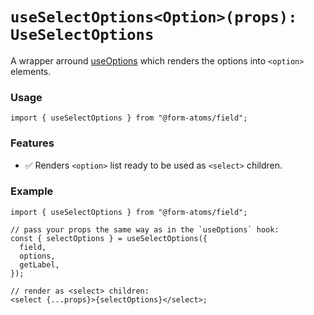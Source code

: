 
<Meta title="hooks/useSelectOptions" />

<hgroup>

# `useSelectOptions<Option>(props): UseSelectOptions`

A wrapper arround [useOptions](?path=/docs/hooks-useoptions--docs) which renders the options into `<option>` elements.

</hgroup>

### Usage

```tsx
import { useSelectOptions } from "@form-atoms/field";
```

### Features

- ✅ Renders `<option>` list ready to be used as `<select>` children.

### Example

```tsx
import { useSelectOptions } from "@form-atoms/field";

// pass your props the same way as in the `useOptions` hook:
const { selectOptions } = useSelectOptions({
  field,
  options,
  getLabel,
});

// render as <select> children:
<select {...props}>{selectOptions}</select>;
```
